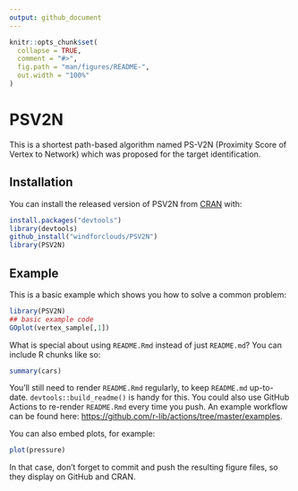 ```yaml
---
output: github_document
---
```


<!-- README.md is generated from README.Rmd. Please edit that file -->

```r
knitr::opts_chunk$set(
  collapse = TRUE,
  comment = "#>",
  fig.path = "man/figures/README-",
  out.width = "100%"
)
```

# PSV2N

<!-- badges: start -->
<!-- badges: end -->

This is a shortest path-based algorithm named PS-V2N (Proximity Score of Vertex to Network) which was proposed for the target identification.

## Installation

You can install the released version of PSV2N from [CRAN](https://CRAN.R-project.org) with:

``` r
install.packages("devtools")
library(devtools)
github_install("windforclouds/PSV2N")
library(PSV2N)
```

## Example

This is a basic example which shows you how to solve a common problem:

```r
library(PSV2N)
## basic example code
GOplot(vertex_sample[,1])
```

What is special about using `README.Rmd` instead of just `README.md`? You can include R chunks like so:

```r
summary(cars)
```

You'll still need to render `README.Rmd` regularly, to keep `README.md` up-to-date. `devtools::build_readme()` is handy for this. You could also use GitHub Actions to re-render `README.Rmd` every time you push. An example workflow can be found here: <https://github.com/r-lib/actions/tree/master/examples>.

You can also embed plots, for example:

```r
plot(pressure)
```

In that case, don't forget to commit and push the resulting figure files, so they display on GitHub and CRAN.
